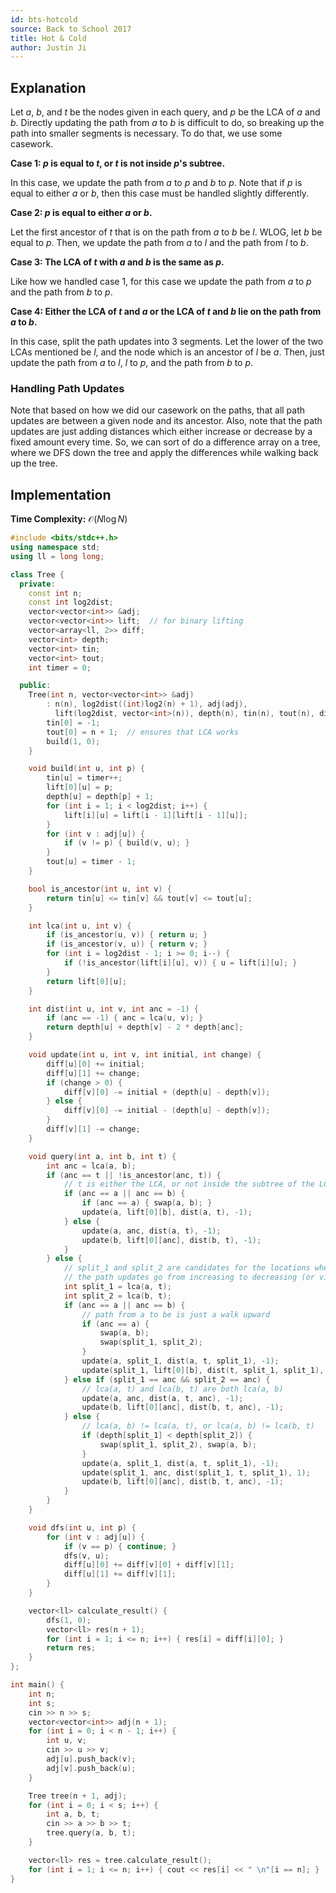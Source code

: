 ```yaml
---
id: bts-hotcold
source: Back to School 2017
title: Hot & Cold
author: Justin Ji
---
```


## Explanation

Let $a$, $b$, and $t$ be the nodes given in each query, and $p$ be
the LCA of $a$ and $b$. Directly updating the path from $a$
to $b$ is difficult to do, so breaking up the path into smaller segments
is necessary. To do that, we use some casework.

**Case 1: $p$ is equal to $t$, or $t$ is not inside $p$'s subtree.**

In this case, we update the path from $a$ to $p$ and
$b$ to $p$. Note that if $p$ is equal to either $a$ or $b$,
then this case must be handled slightly differently.

**Case 2: $p$ is equal to either $a$ or $b$.**

Let the first ancestor of $t$ that is on the path from $a$ to $b$
be $l$. WLOG, let $b$ be equal to $p$. Then, we update the path from
$a$ to $l$ and the path from $l$ to $b$.

**Case 3: The LCA of $t$ with $a$ and $b$ is the same as $p$.**

Like how we handled case 1, for this case we update the path from $a$ to
$p$ and the path from $b$ to $p$.

**Case 4: Either the LCA of $t$ and $a$ or the LCA of $t$ and $b$ lie on the path from $a$ to $b$.**

In this case, split the path updates into 3 segments. Let the lower of the two LCAs mentioned
be $l$, and the node which is an ancestor of $l$ be $a$. Then, just update the path from
$a$ to $l$, $l$ to $p$, and the path from $b$ to $p$.

### Handling Path Updates

Note that based on how we did our casework on the paths, that all path updates are between a given
node and its ancestor. Also, note that the path updates are just adding distances which either increase
or decrease by a fixed amount every time. So, we can sort of do a difference array on a tree, where we DFS
down the tree and apply the differences while walking back up the tree.

## Implementation

**Time Complexity:** $\mathcal{O}(N\log{N})$

<LanguageSection>
<CPPSection>

```cpp
#include <bits/stdc++.h>
using namespace std;
using ll = long long;

class Tree {
  private:
	const int n;
	const int log2dist;
	vector<vector<int>> &adj;
	vector<vector<int>> lift;  // for binary lifting
	vector<array<ll, 2>> diff;
	vector<int> depth;
	vector<int> tin;
	vector<int> tout;
	int timer = 0;

  public:
	Tree(int n, vector<vector<int>> &adj)
	    : n(n), log2dist((int)log2(n) + 1), adj(adj),
	      lift(log2dist, vector<int>(n)), depth(n), tin(n), tout(n), diff(n) {
		tin[0] = -1;
		tout[0] = n + 1;  // ensures that LCA works
		build(1, 0);
	}

	void build(int u, int p) {
		tin[u] = timer++;
		lift[0][u] = p;
		depth[u] = depth[p] + 1;
		for (int i = 1; i < log2dist; i++) {
			lift[i][u] = lift[i - 1][lift[i - 1][u]];
		}
		for (int v : adj[u]) {
			if (v != p) { build(v, u); }
		}
		tout[u] = timer - 1;
	}

	bool is_ancestor(int u, int v) {
		return tin[u] <= tin[v] && tout[v] <= tout[u];
	}

	int lca(int u, int v) {
		if (is_ancestor(u, v)) { return u; }
		if (is_ancestor(v, u)) { return v; }
		for (int i = log2dist - 1; i >= 0; i--) {
			if (!is_ancestor(lift[i][u], v)) { u = lift[i][u]; }
		}
		return lift[0][u];
	}

	int dist(int u, int v, int anc = -1) {
		if (anc == -1) { anc = lca(u, v); }
		return depth[u] + depth[v] - 2 * depth[anc];
	}

	void update(int u, int v, int initial, int change) {
		diff[u][0] += initial;
		diff[u][1] += change;
		if (change > 0) {
			diff[v][0] -= initial + (depth[u] - depth[v]);
		} else {
			diff[v][0] -= initial - (depth[u] - depth[v]);
		}
		diff[v][1] -= change;
	}

	void query(int a, int b, int t) {
		int anc = lca(a, b);
		if (anc == t || !is_ancestor(anc, t)) {
			// t is either the LCA, or not inside the subtree of the LCA
			if (anc == a || anc == b) {
				if (anc == a) { swap(a, b); }
				update(a, lift[0][b], dist(a, t), -1);
			} else {
				update(a, anc, dist(a, t), -1);
				update(b, lift[0][anc], dist(b, t), -1);
			}
		} else {
			// split_1 and split_2 are candidates for the locations where
			// the path updates go from increasing to decreasing (or vice versa)
			int split_1 = lca(a, t);
			int split_2 = lca(b, t);
			if (anc == a || anc == b) {
				// path from a to be is just a walk upward
				if (anc == a) {
					swap(a, b);
					swap(split_1, split_2);
				}
				update(a, split_1, dist(a, t, split_1), -1);
				update(split_1, lift[0][b], dist(t, split_1, split_1), 1);
			} else if (split_1 == anc && split_2 == anc) {
				// lca(a, t) and lca(b, t) are both lca(a, b)
				update(a, anc, dist(a, t, anc), -1);
				update(b, lift[0][anc], dist(b, t, anc), -1);
			} else {
				// lca(a, b) != lca(a, t), or lca(a, b) != lca(b, t)
				if (depth[split_1] < depth[split_2]) {
					swap(split_1, split_2), swap(a, b);
				}
				update(a, split_1, dist(a, t, split_1), -1);
				update(split_1, anc, dist(split_1, t, split_1), 1);
				update(b, lift[0][anc], dist(b, t, anc), -1);
			}
		}
	}

	void dfs(int u, int p) {
		for (int v : adj[u]) {
			if (v == p) { continue; }
			dfs(v, u);
			diff[u][0] += diff[v][0] + diff[v][1];
			diff[u][1] += diff[v][1];
		}
	}

	vector<ll> calculate_result() {
		dfs(1, 0);
		vector<ll> res(n + 1);
		for (int i = 1; i <= n; i++) { res[i] = diff[i][0]; }
		return res;
	}
};

int main() {
	int n;
	int s;
	cin >> n >> s;
	vector<vector<int>> adj(n + 1);
	for (int i = 0; i < n - 1; i++) {
		int u, v;
		cin >> u >> v;
		adj[u].push_back(v);
		adj[v].push_back(u);
	}

	Tree tree(n + 1, adj);
	for (int i = 0; i < s; i++) {
		int a, b, t;
		cin >> a >> b >> t;
		tree.query(a, b, t);
	}

	vector<ll> res = tree.calculate_result();
	for (int i = 1; i <= n; i++) { cout << res[i] << " \n"[i == n]; }
}
```

</CPPSection>
</LanguageSection>
